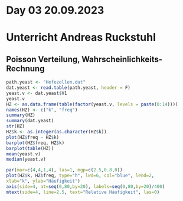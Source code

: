 # Day 03 20.09.2023 {.unnumbered}

# Unterricht Andreas Ruckstuhl

## Poisson Verteilung, Wahrscheinlichkeits-Rechnung

```r
path.yeast <- "Hefezellen.dat"
dat.yeast <- read.table(path.yeast, header = F)
yeast.v <- dat.yeast$V1
yeast.v
HZ <- as.data.frame(table(factor(yeast.v, levels = paste(0:14))))
names(HZ) <- c("k", "freq")
summary(HZ)
summary(dat.yeast)
str(HZ)
HZ$k <- as.integer(as.character(HZ$k))
plot(HZ$freq ~ HZ$k)
barplot(HZ$freq, HZ$k)
barplot(table(HZ))
mean(yeast.v)
median(yeast.v)

```

```r
par(mar=c(4,4,1,4), las=1, mgp=c(2.5,0.8,0))
plot(HZ$k, HZ$freq, type="h", lwd=6, col="blue", lend=2,
xlab="k", ylab="Häufigkeit")
axis(side=4, at=seq(0,80,by=20), labels=seq(0,80,by=20)/400)
mtext(side=4, line=2.5, text="Relative Häufigkeit", las=0)
```

